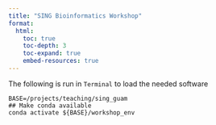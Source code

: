 ```yaml
---
title: "SING Bioinformatics Workshop"
format: 
  html:
    toc: true
    toc-depth: 3
    toc-expand: true
    embed-resources: true
---
```



The following is run in `Terminal` to load the needed software
```
BASE=/projects/teaching/sing_guam                                                                                                                          
## Make conda available                                                                                                                                    
conda activate ${BASE}/workshop_env           
```
